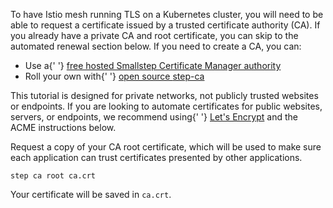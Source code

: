 <p>
  To have Istio mesh running TLS on a Kubernetes cluster, you will need to be able 
  to request a certificate issued by a trusted certificate authority (CA). 
  If you already have a private CA and root certificate, you can skip to 
  the automated renewal section below. If you need to create a CA, you can:
</p>
<ul>
  <li>
    Use a{' '}
    <a href="/signup?product=cm">
      free hosted Smallstep Certificate Manager authority
    </a>
  </li>
  <li>
    Roll your own with{' '}
    <a href="/docs/step-ca">
      open source <inlineCode>step-ca</inlineCode>
    </a>
  </li>
</ul>

<Alert severity="warning">
  This tutorial is designed for private networks, not publicly trusted websites
  or endpoints. If you are looking to automate certificates for public websites,
  servers, or endpoints, we recommend using{' '}
  <a href="https://letsencrypt.org/">Let's Encrypt</a> and the ACME instructions
  below.
</Alert>

Request a copy of your CA root certificate, which will be used to make
sure each application can trust certificates presented by other
applications.

```shell
step ca root ca.crt
```

Your certificate will be saved in `ca.crt`.
